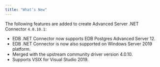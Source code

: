 ```yaml
---
title: "What’s New"
---
```


<div id="whats_new" class="registered_link"></div>


The following features are added to create Advanced Server .NET Connector `4.0.10.1`:

-   EDB .NET Connector now supports EDB Postgres Advanced Server 12.
-   EDB .NET Connector is now also supported on Windows Server 2019 platform.
-   Merged with the upstream community driver version 4.0.10.
-   Supports VSIX for Visual Studio 2019.
